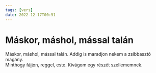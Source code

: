 ```yaml
---
tags: [vers]
date: 2022-12-17T00:51
---
```


# Máskor, máshol, mással talán

Máskor, máshol, mással talán. Addig is maradjon nekem a zsibbasztó magány.  
Minthogy fájjon, reggel, este. Kivágom egy részét szellememnek.
